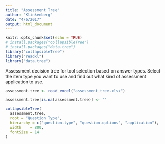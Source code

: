 ```yaml
---
title: "Assessment Tree"
author: "Klinkenberg"
date: "4/6/2017"
output: html_document
---
```


```r
knitr::opts_chunk$set(echo = TRUE)
# install.packages("collapsibleTree")
# install.packages("data.tree")
library("collapsibleTree")
library("readxl")
library("data.tree")
```

Assessment decision tree for tool selection based on answer types. Select the item type you want to use and find out what kind of assessment application to use.

```r
assessment.tree <- read_excel("assessment_tree.xlsx")

assessment.tree[is.na(assessment.tree)] <- ""

collapsibleTree(
  assessment.tree,
  root = "Question Type",
  hierarchy = c("question.type", "question.options", "application"),
  width    = 800,
  fontSize = 14
)
```

